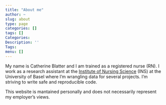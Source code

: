 ```yaml
---
title: "About me"
author: ~
slug: about
type: page
categories: []
tags: []
Categories:
Description: ''
Tags:
menu: []
---
```


My name is Catherine Blatter and I am trained as a registered nurse (RN). I work as a research assistant at the [Institute of Nursing Science](https://nursing.unibas.ch) (INS) at the University of Basel where I'm wrangling data for several projects.  I'm striving to write safe and reproducible code.  

This website is mantained personally and does not necessarily represent my employer's views. 



 
 


